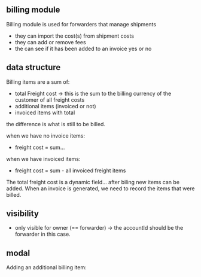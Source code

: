 
<Meta title="Shipment/Segments/billing" component={ShipmentBilling} />

## billing module

Billing module is used for forwarders that manage shipments

- they can import the cost(s) from shipment costs
- they can add or remove fees
- the can see if it has been added to an invoice yes or no

## data structure

Billing items are a sum of:

- total Freight cost -> this is the sum to the billing currency of the customer of all freight costs
- additional items (invoiced or not)
- invoiced items with total

the difference is what is still to be billed.

when we have no invoice items:

- freight cost = sum...

when we have invoiced items:

- freight cost = sum - all invoiced freight items

The total freight cost is a dynamic field... after biling new items can be added.
When an invoice is generated, we need to record the items that were billed.

## visibility

- only visible for owner (== forwarder) -> the accountId should be the forwarder in this case.

<Story id="shipment-segments-billing--basic" />

## modal

Adding an additional billing item:
